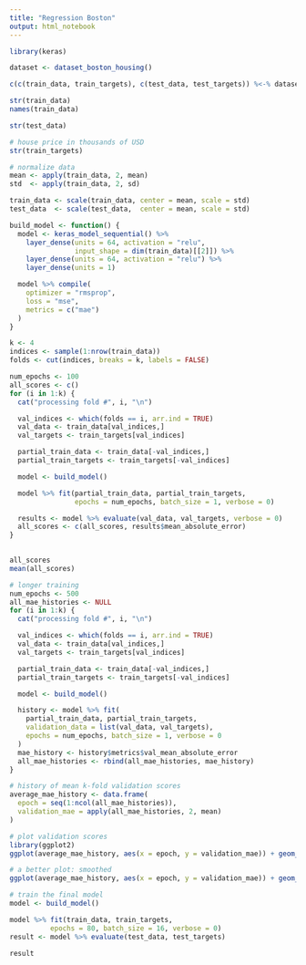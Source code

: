 ```yaml
---
title: "Regression Boston"
output: html_notebook
---
```


```r
library(keras)

dataset <- dataset_boston_housing()

```

```r
c(c(train_data, train_targets), c(test_data, test_targets)) %<-% dataset
```


```r
str(train_data)
names(train_data)
```

```r
str(test_data)
```

```r
# house price in thousands of USD
str(train_targets)
```

```r
# normalize data
mean <- apply(train_data, 2, mean)
std  <- apply(train_data, 2, sd)

train_data <- scale(train_data, center = mean, scale = std)
test_data  <- scale(test_data,  center = mean, scale = std)
```


```r
build_model <- function() {
  model <- keras_model_sequential() %>%
    layer_dense(units = 64, activation = "relu",
                input_shape = dim(train_data)[[2]]) %>%
    layer_dense(units = 64, activation = "relu") %>%
    layer_dense(units = 1)

  model %>% compile(
    optimizer = "rmsprop",
    loss = "mse",
    metrics = c("mae")
  )
}
```



```r
k <- 4
indices <- sample(1:nrow(train_data))
folds <- cut(indices, breaks = k, labels = FALSE)

num_epochs <- 100
all_scores <- c()
for (i in 1:k) {
  cat("processing fold #", i, "\n")

  val_indices <- which(folds == i, arr.ind = TRUE)
  val_data <- train_data[val_indices,]
  val_targets <- train_targets[val_indices]

  partial_train_data <- train_data[-val_indices,]
  partial_train_targets <- train_targets[-val_indices]

  model <- build_model() 

  model %>% fit(partial_train_data, partial_train_targets,
                epochs = num_epochs, batch_size = 1, verbose = 0)

  results <- model %>% evaluate(val_data, val_targets, verbose = 0)
  all_scores <- c(all_scores, results$mean_absolute_error)
}  
  
```

```r
all_scores
mean(all_scores)
```


```r
# longer training
num_epochs <- 500
all_mae_histories <- NULL
for (i in 1:k) {
  cat("processing fold #", i, "\n")

  val_indices <- which(folds == i, arr.ind = TRUE)
  val_data <- train_data[val_indices,]
  val_targets <- train_targets[val_indices]

  partial_train_data <- train_data[-val_indices,]
  partial_train_targets <- train_targets[-val_indices]

  model <- build_model()

  history <- model %>% fit(
    partial_train_data, partial_train_targets,
    validation_data = list(val_data, val_targets),
    epochs = num_epochs, batch_size = 1, verbose = 0
  )
  mae_history <- history$metrics$val_mean_absolute_error
  all_mae_histories <- rbind(all_mae_histories, mae_history)
}
```


```r
# history of mean k-fold validation scores
average_mae_history <- data.frame(
  epoch = seq(1:ncol(all_mae_histories)),
  validation_mae = apply(all_mae_histories, 2, mean)
)
```


```r
# plot validation scores
library(ggplot2)
ggplot(average_mae_history, aes(x = epoch, y = validation_mae)) + geom_line()
```


```r
# a better plot: smoothed
ggplot(average_mae_history, aes(x = epoch, y = validation_mae)) + geom_smooth()
```


```r
# train the final model
model <- build_model()

model %>% fit(train_data, train_targets, 
          epochs = 80, batch_size = 16, verbose = 0)
result <- model %>% evaluate(test_data, test_targets)
```


```r
result
```

